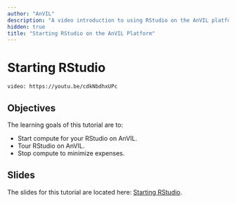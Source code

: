 ```yaml
---
author: "AnVIL"
description: "A video introduction to using RStudio on the AnVIL platform."
hidden: true
title: "Starting RStudio on the AnVIL Platform"
---
```


# Starting RStudio

`video: https://youtu.be/cdkNbdhxUPc`

## Objectives

The learning goals of this tutorial are to:

- Start compute for your RStudio on AnVIL.
- Tour RStudio on AnVIL.
- Stop compute to minimize expenses.

## Slides

The slides for this tutorial are located here: [Starting RStudio](https://docs.google.com/presentation/d/1eypYLLqD11-NwHLs4adGpcuSB07dYEJfAaALSMvgzqw/edit#slide=id.p).
